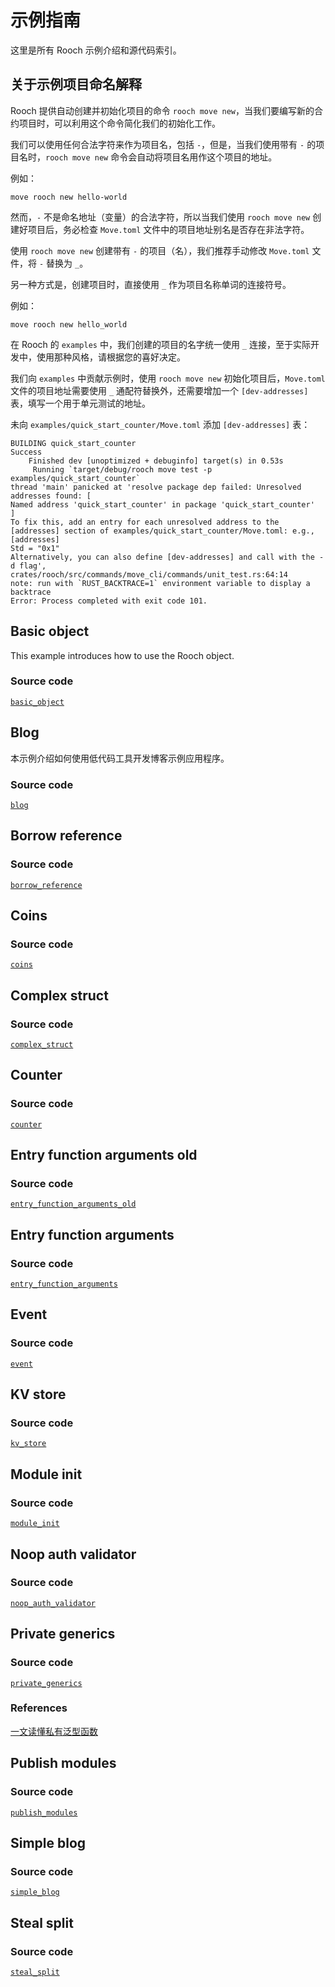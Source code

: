 # 示例指南

这里是所有 Rooch 示例介绍和源代码索引。

## 关于示例项目命名解释

Rooch 提供自动创建并初始化项目的命令 `rooch move new`，当我们要编写新的合约项目时，可以利用这个命令简化我们的初始化工作。

我们可以使用任何合法字符来作为项目名，包括 `-`，但是，当我们使用带有 `-` 的项目名时，`rooch move new` 命令会自动将项目名用作这个项目的地址。

例如：

```shell
move rooch new hello-world
```

然而，`-` 不是命名地址（变量）的合法字符，所以当我们使用 `rooch move new` 创建好项目后，务必检查 `Move.toml` 文件中的项目地址别名是否存在非法字符。

使用 `rooch move new` 创建带有 `-` 的项目（名），我们推荐手动修改 `Move.toml` 文件，将 `-` 替换为 `_`。

另一种方式是，创建项目时，直接使用 `_` 作为项目名称单词的连接符号。

例如：

```shell
move rooch new hello_world
```

在 Rooch 的 `examples` 中，我们创建的项目的名字统一使用 `_` 连接，至于实际开发中，使用那种风格，请根据您的喜好决定。

我们向 `examples` 中贡献示例时，使用 `rooch move new` 初始化项目后，`Move.toml` 文件的项目地址需要使用 `_` 通配符替换外，还需要增加一个 `[dev-addresses]` 表，填写一个用于单元测试的地址。

未向 `examples/quick_start_counter/Move.toml` 添加 `[dev-addresses]` 表：

```shell
BUILDING quick_start_counter
Success
    Finished dev [unoptimized + debuginfo] target(s) in 0.53s
     Running `target/debug/rooch move test -p examples/quick_start_counter`
thread 'main' panicked at 'resolve package dep failed: Unresolved addresses found: [
Named address 'quick_start_counter' in package 'quick_start_counter'
]
To fix this, add an entry for each unresolved address to the [addresses] section of examples/quick_start_counter/Move.toml: e.g.,
[addresses]
Std = "0x1"
Alternatively, you can also define [dev-addresses] and call with the -d flag', crates/rooch/src/commands/move_cli/commands/unit_test.rs:64:14
note: run with `RUST_BACKTRACE=1` environment variable to display a backtrace
Error: Process completed with exit code 101.
```

## Basic object

This example introduces how to use the Rooch object.

### Source code

[`basic_object`](https://github.com/rooch-network/rooch/tree/main/examples/basic_object)

## Blog

本示例介绍如何使用低代码工具开发博客示例应用程序。

### Source code

[`blog`](https://github.com/rooch-network/rooch/tree/main/examples/blog)

## Borrow reference

### Source code

[`borrow_reference`](https://github.com/rooch-network/rooch/tree/main/examples/borrow_reference)

## Coins

### Source code

[`coins`](https://github.com/rooch-network/rooch/tree/main/examples/coins)

## Complex struct

### Source code

[`complex_struct`](https://github.com/rooch-network/rooch/tree/main/examples/complex_struct)

## Counter

### Source code

[`counter`](https://github.com/rooch-network/rooch/tree/main/examples/counter)

## Entry function arguments old

### Source code

[`entry_function_arguments_old`](https://github.com/rooch-network/rooch/tree/main/examples/entry_function_arguments_old)

## Entry function arguments

### Source code

[`entry_function_arguments`](https://github.com/rooch-network/rooch/tree/main/examples/entry_function_arguments)

## Event

### Source code

[`event`](https://github.com/rooch-network/rooch/tree/main/examples/event)

## KV store

### Source code

[`kv_store`](https://github.com/rooch-network/rooch/tree/main/examples/kv_store)

## Module init

### Source code

[`module_init`](https://github.com/rooch-network/rooch/tree/main/examples/module_init)

## Noop auth validator

### Source code

[`noop_auth_validator`](https://github.com/rooch-network/rooch/tree/main/examples/noop_auth_validator)

## Private generics

### Source code

[`private_generics`](https://github.com/rooch-network/rooch/tree/main/examples/private_generics)

### References

[一文读懂私有泛型函数](https://rooch.network/blog/read-private-generics-in-one-article)

## Publish modules

### Source code

[`publish_modules`](https://github.com/rooch-network/rooch/tree/main/examples/publish_modules)

## Simple blog

### Source code

[`simple_blog`](https://github.com/rooch-network/rooch/tree/main/examples/simple_blog)

## Steal split

### Source code

[`steal_split`](https://github.com/rooch-network/rooch/tree/main/examples/steal_split)
